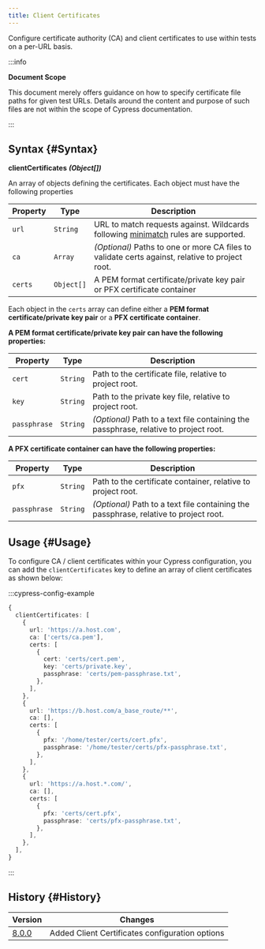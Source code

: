 ```yaml
---
title: Client Certificates
---
```


Configure certificate authority (CA) and client certificates to use within tests
on a per-URL basis.

:::info

<strong>Document Scope</strong>

This document merely offers guidance on how to specify certificate file paths
for given test URLs. Details around the content and purpose of such files are
not within the scope of Cypress documentation.

:::

## Syntax {#Syntax}

**<Icon name="angle-right" /> clientCertificates** **_(Object[])_**

An array of objects defining the certificates. Each object must have the
following properties

| Property | Type       | Description                                                                                                              |
| -------- | ---------- | ------------------------------------------------------------------------------------------------------------------------ |
| `url`    | `String`   | URL to match requests against. Wildcards following [minimatch](https://github.com/isaacs/minimatch) rules are supported. |
| `ca`     | `Array`    | _(Optional)_ Paths to one or more CA files to validate certs against, relative to project root.                          |
| `certs`  | `Object[]` | A PEM format certificate/private key pair or PFX certificate container                                                   |

Each object in the `certs` array can define either a **PEM format
certificate/private key pair** or a **PFX certificate container**.

**A PEM format certificate/private key pair can have the following properties:**

| Property     | Type     | Description                                                                           |
| ------------ | -------- | ------------------------------------------------------------------------------------- |
| `cert`       | `String` | Path to the certificate file, relative to project root.                               |
| `key`        | `String` | Path to the private key file, relative to project root.                               |
| `passphrase` | `String` | _(Optional)_ Path to a text file containing the passphrase, relative to project root. |

**A PFX certificate container can have the following properties:**

| Property     | Type     | Description                                                                           |
| ------------ | -------- | ------------------------------------------------------------------------------------- |
| `pfx`        | `String` | Path to the certificate container, relative to project root.                          |
| `passphrase` | `String` | _(Optional)_ Path to a text file containing the passphrase, relative to project root. |

## Usage {#Usage}

To configure CA / client certificates within your Cypress configuration, you can
add the `clientCertificates` key to define an array of client certificates as
shown below:

:::cypress-config-example

```ts
{
  clientCertificates: [
    {
      url: 'https://a.host.com',
      ca: ['certs/ca.pem'],
      certs: [
        {
          cert: 'certs/cert.pem',
          key: 'certs/private.key',
          passphrase: 'certs/pem-passphrase.txt',
        },
      ],
    },
    {
      url: 'https://b.host.com/a_base_route/**',
      ca: [],
      certs: [
        {
          pfx: '/home/tester/certs/cert.pfx',
          passphrase: '/home/tester/certs/pfx-passphrase.txt',
        },
      ],
    },
    {
      url: 'https://a.host.*.com/',
      ca: [],
      certs: [
        {
          pfx: 'certs/cert.pfx',
          passphrase: 'certs/pfx-passphrase.txt',
        },
      ],
    },
  ],
}
```

:::

## History {#History}

| Version                                     | Changes                                         |
| ------------------------------------------- | ----------------------------------------------- |
| [8.0.0](/guides/references/changelog#8-0-0) | Added Client Certificates configuration options |
